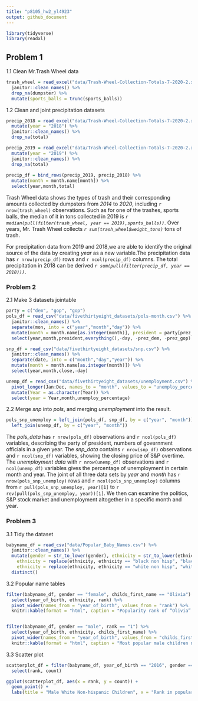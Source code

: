 ```yaml
---
title: "p8105_hw2_yl4923"
output: github_document
---
```


```r
library(tidyverse)
library(readxl)
```

## Problem 1
1.1 Clean Mr.Trash Wheel data
```r
trash_wheel = read_excel("data/Trash-Wheel-Collection-Totals-7-2020-2.xlsx", sheet = "Mr. Trash Wheel", range = "A2:N535") %>% 
  janitor::clean_names() %>%
  drop_na(dumpster) %>% 
  mutate(sports_balls = trunc(sports_balls))
```

1.2 Clean and joint precipitation datasets
```r
precip_2018 = read_excel("data/Trash-Wheel-Collection-Totals-7-2020-2.xlsx",sheet = "2018 Precipitation",range = "A2:B14") %>%
  mutate(year = "2018") %>% 
  janitor::clean_names() %>%
  drop_na(total) 

precip_2019 = read_excel("data/Trash-Wheel-Collection-Totals-7-2020-2.xlsx",sheet = "2019 Precipitation",range = "A2:B14") %>%
  mutate(year = "2019") %>% 
  janitor::clean_names() %>%
  drop_na(total) 
   
precip_df = bind_rows(precip_2019, precip_2018) %>%
  mutate(month = month.name[month]) %>%
  select(year,month,total)
```
Trash Wheel data shows the types of trash and their corresponding amounts collected by dumpsters from _2014_ to _2020_, including `r nrow(trash_wheel)` observations. Such as for one of the trashes, sports balls, the median of it in tons collected in 2019 is *`r median(pull(filter(trash_wheel, year == 2019),sports_balls))`*. Over years, Mr. Trash Wheel collects *`r sum(trash_wheel$weight_tons)`* tons of trash.

For precipitation data from 2019 and 2018,we are able to identify the original source of the data by creating _year_ as a new variable.The precipitation data has `r nrow(precip_df)` rows and `r ncol(precip_df)` columns. The total precipitation in 2018 can be derived *`r sum(pull(filter(precip_df, year == 2018)))`*.

### Problem 2
2.1 Make 3 datasets jointable
```r
party = c("dem", "gop", "gop") 
pols_df = read_csv("data/fivethirtyeight_datasets/pols-month.csv") %>%
  janitor::clean_names() %>%
  separate(mon, into = c("year","month","day")) %>%
  mutate(month = month.name[as.integer(month)], president = party[prez_gop + 1]) %>%
  select(year,month,president,everything(),-day, -prez_dem, -prez_gop)

snp_df = read_csv("data/fivethirtyeight_datasets/snp.csv") %>% 
  janitor::clean_names() %>%
  separate(date, into = c("month","day","year")) %>%
  mutate(month = month.name[as.integer(month)]) %>%
  select(year,month,close,-day)

unemp_df = read_csv("data/fivethirtyeight_datasets/unemployment.csv") %>%
  pivot_longer(Jan:Dec, names_to = "month", values_to = "unemploy_percentage") %>%
  mutate(Year = as.character(Year)) %>%
  select(year = Year,month,unemploy_percentage)
```

2.2 Merge _snp_ into _pols_, and merging _unemployment_ into the result.
```r
pols_snp_unemploy = left_join(pols_df, snp_df, by = c("year", "month")) %>% 
  left_join(unemp_df, by = c("year", "month"))
```
The _pols_data_ has `r nrow(pols_df)` observations and `r ncol(pols_df)` variables, describing the party of president, numbers of government officials in a given year. The _snp_data_ contains `r nrow(snp_df)` observations and `r ncol(snp_df)` variables, showing the closing price of S&P overtime. The _unemployment data_ with `r nrow(unemp_df)` observations and `r ncol(unemp_df)` variables gives the percentage of unemployment in certain month and year. The joint of all three data sets by *year* and *month* has `r nrow(pols_snp_unemploy)` rows and `r ncol(pols_snp_unemploy)` columns from `r pull(pols_snp_unemploy, year)[1]` to `r rev(pull(pols_snp_unemploy, year))[1]`. We then can examine the politics, S&P stock market and unemployment altogether in a specific month and year.

### Problem 3 
3.1 Tidy the dataset
```r
babyname_df = read_csv("data/Popular_Baby_Names.csv") %>%
  janitor::clean_names() %>%
  mutate(gender = str_to_lower(gender), ethnicity = str_to_lower(ethnicity), ethnicity = replace(ethnicity, ethnicity == "asian and paci", "asian and pacific islander"),
    ethnicity = replace(ethnicity, ethnicity == "black non hisp", "black non hispanic"),
    ethnicity = replace(ethnicity, ethnicity == "white non hisp", "white non hispanic")) %>% 
  distinct()
```

3.2 Popular name tables
```r
filter(babyname_df, gender == "female", childs_first_name == "Olivia") %>% 
  select(year_of_birth, ethnicity, rank) %>%
  pivot_wider(names_from = "year_of_birth", values_from = "rank") %>%
  knitr::kable(format = "html", caption = "Popularity rank of “Olivia” as a female baby name over time")


filter(babyname_df, gender == "male", rank == "1") %>% 
  select(year_of_birth, ethnicity, childs_first_name) %>% 
  pivot_wider(names_from = "year_of_birth", values_from = "childs_first_name") %>%
  knitr::kable(format = "html", caption = "Most popular male children name over time")
```

3.3 Scatter plot
```r
scatterplot_df = filter(babyname_df, year_of_birth == "2016", gender == "male", ethnicity == "white non hispanic") %>% 
  select(rank, count)

ggplot(scatterplot_df, aes(x = rank, y = count)) + 
  geom_point() +
  labs(title = "Male White Non-hispanic Children", x = "Rank in popularity of the name", y = "Number of children with the name")
```

